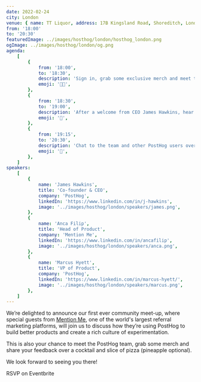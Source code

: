 ```yaml
---
date: 2022-02-24
city: London
venue: { name: TT Liquor, address: 17B Kingsland Road, Shoreditch, London }
from: '18:00'
to: '20:30'
featuredImage: ../images/hosthog/london/hosthog_london.png
ogImage: ../images/hosthog/london/og.png
agenda:
    [
        {
            from: '18:00',
            to: '18:30',
            description: 'Sign in, grab some exclusive merch and meet the PostHog team over a drink in the Cellar Bar.',
            emoji: '👋🏼',
        },
        {
            from: '18:30',
            to: '19:00',
            description: 'After a welcome from CEO James Hawkins, hear how Mention Me uses PostHog to build better products in a fireside chat with Head of Product Anca Filip, hosted by PostHog’s Marcus Hyett.',
            emoji: '💬',
        },
        {
            from: '19:15',
            to: '20:30',
            description: 'Chat to the team and other PostHog users over cocktails and pizza. We’d love to hear your ideas and feedback!',
            emoji: '🍺',
        },
    ]
speakers:
    [
        {
            name: 'James Hawkins',
            title: 'Co-founder & CEO',
            company: 'PostHog',
            linkedIn: 'https://www.linkedin.com/in/j-hawkins',
            image: '../images/hosthog/london/speakers/james.png',
        },
        {
            name: 'Anca Filip',
            title: 'Head of Product',
            company: 'Mention Me',
            linkedIn: 'https://www.linkedin.com/in/ancafilip',
            image: '../images/hosthog/london/speakers/anca.png',
        },
        {
            name: 'Marcus Hyett',
            title: 'VP of Product',
            company: 'PostHog',
            linkedIn: 'https://www.linkedin.com/in/marcus-hyett/',
            image: '../images/hosthog/london/speakers/marcus.png',
        },
    ]
---
```


<Title>
    Join us for our first community meetup <span className="text-red">in London</span>
</Title>

<Section className="border-b border-dashed border-gray-accent-light pb-4" style={{marginBottom: 0}} divider={false} cols={2}>

<div>

We’re delighted to announce our first ever community meet-up, where special guests from [Mention Me](https://www.mention-me.com/), one of the world's largest referral marketing platforms, will join us to discuss how they’re using PostHog to build better products and create a rich culture of experimentation.

This is also your chance to meet the PostHog team, grab some merch and share your feedback over a cocktail and slice of pizza (pineapple optional).

We look forward to seeing you there!

<CallToAction to="https://www.eventbrite.com/e/hosthog-london-2022-tickets-259372428917">
    RSVP on Eventbrite
</CallToAction>

<Disclaimer />

<WhereWhen />

</div>

<FeaturedImage />

</Section>

<Section divider={false}>
    <Section style={{ margin: 0 }} divider={false} cols={2}>
        <Agenda />
        <Speakers />
    </Section>
</Section>
